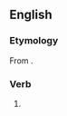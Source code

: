 ==English==

===Etymology===
From {{suffix|en|thou|pos1=verb|t1=to address as "thou"|est|nocat=1}}.

===Verb===
{{head|en|verb form}}

# {{en-archaic second-person singular of|thou}}